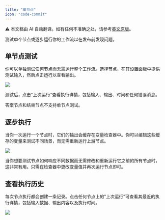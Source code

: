 ```yaml
---
title: "单节点"
icon: "code-commit"
---
```


<Note> ⚠️ 本文档由 AI 自动翻译。如有任何不准确之处，请参考[英文原版](/en/documentation/pages/debug/step-run)。</Note>


测试单个节点或逐步运行你的工作流以在发布前发现问题。

## 单节点测试

你可以单独测试任何节点而无需运行整个工作流。选择节点，在其设置面板中提供测试输入，然后点击运行以查看输出。

![](https://assets-docs.dify.ai/2025/04/376c9de6f92cb7a5f97a6661c5e0e9eb.png)

测试后，点击"上次运行"查看执行详情，包括输入、输出、时间和任何错误消息。

<Warning>
答案节点和结束节点不支持单节点测试。
</Warning>

## 逐步执行

当你一次运行一个节点时，它们的输出会缓存在变量检查器中。你可以编辑这些缓存的变量来测试不同场景，而无需重新运行上游节点。

![](https://assets-docs.dify.ai/2025/06/f8656d8deeeaefeab0a8d9169f0ed2d3.png)

当你想要测试节点如何响应不同数据而无需修改和重新运行它之前的所有节点时，这非常有用。只需在检查器中更改变量值并再次运行节点即可。

## 查看执行历史

每次节点执行都会创建一条记录。点击任何节点上的"上次运行"可查看其最近的执行详情，包括输入数据、输出内容以及执行时间。

![](https://assets-docs.dify.ai/2025/04/5ee92e6406979f5101d21865f95a86e5.png)
